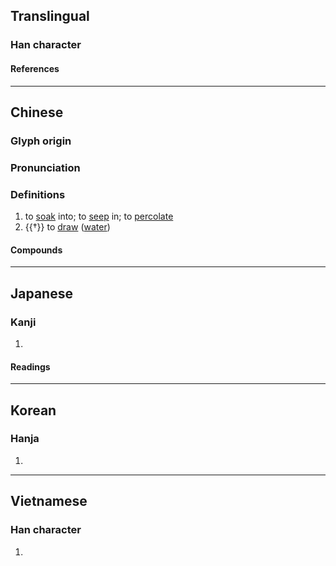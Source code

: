 {{character info/new}}
==Translingual==

===Han character===
{{Han char|rn=85|rad=水|as=04|sn=7|four=33100|canj=EP|ids=⿰氵心}}

====References====
{{Han ref|kx=0609.110|dkj=17182|dj=1002.080|hdz=31574.020|uh=6C81}}

----

==Chinese==
{{zh-forms}}

===Glyph origin===
{{Han etym}}

===Pronunciation===
{{zh-pron
|m=qìn
|c=sam3
|h=pfs=
|md=
|mn=sim/sìm
|w=
|mc=y
|oc=y
|cat=v
}}

===Definitions===
{{zh-hanzi}}

# to [[soak]] into; to [[seep]] in; to [[percolate]]
# {{†}} to [[draw]] ([[water]])

====Compounds====
{{zh-der|沁入心脾|沁入肺腑|科爾沁|沁人心脾|沁涼|沁人肺腑|沁涼如水|沁寒|沁人心肺|邊沁主義}}

----

==Japanese==

===Kanji===
{{ja-kanji|grade=|rs=水04}}

# {{rfdef|ja|sort=水04}}

====Readings====
{{ja-readings
|on=しん
|kun=し-みる
}}

----

==Korean==

===Hanja===
{{ko-hanja|심}}

# {{rfdef|ko|sort=水04}}

----

==Vietnamese==

===Han character===
{{vi-readings|rs=水04|reading=[[tắm]], [[tăm]], [[tấm]], [[thấm]]}}

# {{rfdef|vi|sort=水04}}